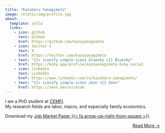 ```yaml
---
title: "Kazuharu Yanagimoto"
image: /static/img/profile.jpg
about:
  template: jolla
  links:
    - icon: github
      text: GitHub
      href: https://github.com/kazuyanagimoto
    - icon: twitter-x
      text: X
      href: https://twitter.com/kazuyanagimoto
    - text: "{{< iconify simple-icons bluesky >}} Bluesky"
      href: https://bsky.app/profile/kazuyanagimoto.bsky.social
    - icon: linkedin
      text: LinkedIn
      href: https://www.linkedin.com/in/kazuharu-yanagimoto/
    - text: "{{< iconify simple-icons zenn >}} Zenn"
      href: https://zenn.dev/nicetak
---
```


I am a PhD student at [CEMFI](https://www.cemfi.es/).<br>
My research fields are labor, macro, and especially family economics.

Download my [Job Market Paper {{< fa arrow-up-right-from-square >}}](research/icky-impala/yanagimoto_icky_impala.pdf)


::: {style="text-align: right"}
[Read More →](../about)
:::
